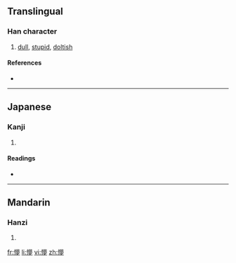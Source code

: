 ==Translingual==

===Han character===
{{Han char|rn=61|rad=心|as=14|sn=17|four=|canj=心廿田弓 (PTWN)}}

# [[dull]], [[stupid]], [[doltish]]

====References====
* {{Han ref|kx=0406.330|dkj=11372|dj=0747.260|hdz=42364.110|uh=61DC|ud=25052}}

----

==Japanese==

===Kanji===
{{ja-kanji|grade=|rs=心14}}

# {{defn|Japanese}}

====Readings====
* {{ja-readings|on=[[ぼう]] (bō), [[もう]] (mō), [[む]] (mu)|kun=[[くらい]] (kurai)}}

----

==Mandarin==

===Hanzi===
{{cmn-hanzi|pin=[[mèng]] ([[meng4]])|wg=meng<sup>4</sup>}}

# {{defn|Mandarin}}

[[fr:懜]]
[[li:懜]]
[[vi:懜]]
[[zh:懜]]